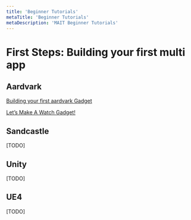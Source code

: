 ```yaml
---
title: 'Beginner Tutorials'
metaTitle: 'Beginner Tutorials'
metaDescription: 'MAIT Beginner Tutorials'
---
```


# First Steps: Building your first multi app

## Aardvark

[Building your first aardvark Gadget](https://aardvarkxr.github.io/aardvark/getting_started/)

[Let’s Make A Watch Gadget!](https://aardvarkxr.github.io/aardvark/watch_tutorial/)

## Sandcastle

[TODO]

## Unity

[TODO]

## UE4

[TODO]

